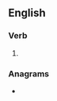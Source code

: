 ==English==

===Verb===
{{head|en|verb form}}

# {{en-past of|endear}}

===Anagrams===
* {{l|en|deadener}}